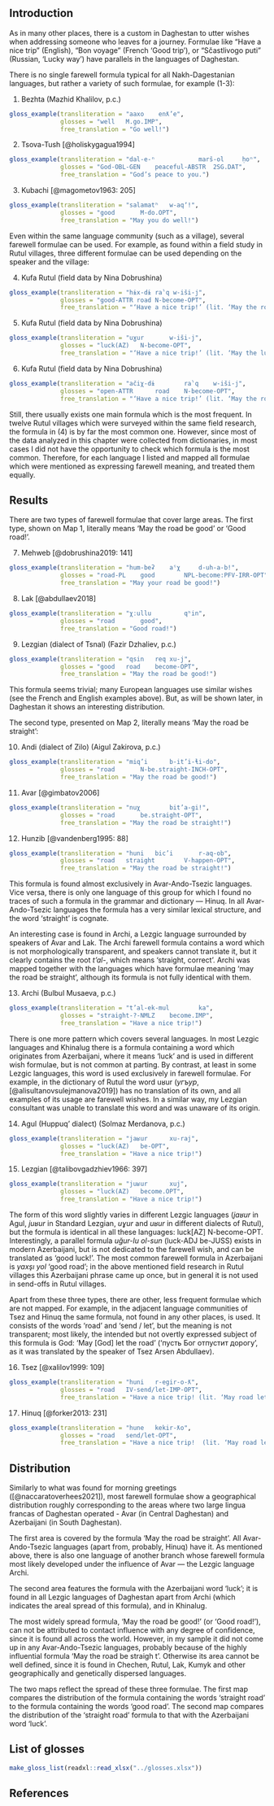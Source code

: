 ## Introduction

As in many other places, there is a custom in Daghestan to utter wishes when addressing someone who leaves for a journey. Formulae like “Have a nice trip” (English), “Bon voyage” (French ‘Good trip’), or “Sčastlivogo puti” (Russian, ‘Lucky way’) have parallels in the languages of Daghestan.

There is no single farewell formula typical for all Nakh-Dagestanian languages, but rather a variety of such formulae, for example (@bezhta1\-@kubachi3):

(@bezhta1) Bezhta (Mazhid Khalilov, p.c.)
```r
gloss_example(transliteration = "aaxo	 enƛ’e",
              glosses = "well 	M.go.IMP",
              free_translation = "Go well!")
```

(@tsova2) Tsova-Tush [@holiskygagua1994]
```r
gloss_example(transliteration = "dal-e-ⁿ			marš-ol		ḥoⁿ",
              glosses = "God-OBL-GEN	peaceful-ABSTR	2SG.DAT",
              free_translation = "God’s peace to you.")
```

(@kubachi3) Kubachi [@magometov1963: 205]
```r
gloss_example(transliteration = "salamatʰ 	w-aqʼ!",
              glosses = "good 		M-do.OPT",
              free_translation = "May you do well!")
```

Even within the same language community (such as a village), several farewell formulae can be used. For example, as found within a field study in Rutul villages, three different formulae can be used depending on the speaker and the village:

(@kufa4) Kufa Rutul (field data by Nina Dobrushina)
```r
gloss_example(transliteration = "hɨx-dɨ raˁq w-iši-j",
              glosses = "good-ATTR road N-become-OPT",
              free_translation = "‘Have a nice trip!’ (lit. ‘May the road be good’)")
```

(@kufa5) Kufa Rutul (field data by Nina Dobrushina)
```r
gloss_example(transliteration = "uɣur 		w-iši-j",
              glosses = "luck(AZ) 	N-become-OPT",
              free_translation = "‘Have a nice trip!’ (lit. ‘May the luck be’)")
```

(@kufa6) Kufa Rutul (field data by Nina Dobrushina)
```r
gloss_example(transliteration = "ačiχ-dɨ 		raˁq 	w-iši-j",
              glosses = "open-ATTR		road	N-become-OPT",
              free_translation = "‘Have a nice trip!’ (lit. ‘May the road be open’)")
```

Still, there usually exists one main formula which is the most frequent. In twelve Rutul villages which were surveyed within the same field research, the formula in (@kufa4) is by far the most common one. However, since most of the data analyzed in this chapter were collected from dictionaries, in most cases I did not have the opportunity to check which formula is the most common. Therefore, for each language I listed and mapped all formulae which were mentioned as expressing farewell meaning, and treated them equally.

## Results

There are two types of farewell formulae that cover large areas. The first type, shown on Map 1, literally means ‘May the road be good’ or ‘Good road!’.

(@mehweb7) Mehweb [@dobrushina2019: 141]
```r
gloss_example(transliteration = "hum-beʡ	aˤχ		d-uh-a-b!",
              glosses = "road-PL 	good 		NPL-become:PFV-IRR-OPT",
              free_translation = "May your road be good!")
```

(@lak8) Lak [@abdullaev2018]
```r
gloss_example(transliteration = "χːullu 		qʰin",
              glosses = "road		good",
              free_translation = "Good road!")
```

(@lezgian9) Lezgian (dialect of Tsnal) (Fazir Dzhaliev, p.c.)
```r
gloss_example(transliteration = "qsin	req	xu-j",
              glosses = "good	road	become-OPT",
              free_translation = "May the road be good!")
```

This formula seems trivial; many European languages use similar wishes (see the French and English examples above). But, as will be shown later, in Daghestan it shows an interesting distribution.

The second type, presented on Map 2, literally means ‘May the road be straight’:

(@andi10) Andi (dialect of Zilo) (Aigul Zakirova, p.c.)
```r
gloss_example(transliteration = "miq’i		b-it’i-ɬi-do",
              glosses = "road		N-be.straight-INCH-OPT",
              free_translation = "May the road be good!")
```

(@avar11) Avar [@gimbatov2006]
```r
gloss_example(transliteration = "nuχ		bit’a-gi!",
              glosses = "road		be.straight-OPT",
              free_translation = "May the road be straight!")
```

(@hunzib12) Hunzib [@vandenberg1995: 88]
```r
gloss_example(transliteration = "huni 	bic’i		r-aq-ob",
              glosses = "road 	straight		V-happen-OPT",
              free_translation = "May the road be straight!")
```

This formula is found almost exclusively in Avar-Ando-Tsezic languages. Vice versa, there  is only one language of this group for which I found no traces of such a formula in the grammar and dictionary — Hinuq. In all Avar-Ando-Tsezic languages the formula has a very similar lexical structure, and the word ‘straight’ is cognate.

An interesting case is found in Archi, a Lezgic language surrounded by speakers of Avar and Lak. The Archi farewell formula contains a word which is not morphologically transparent, and speakers cannot translate it, but it clearly contains the root *t’al-*, which means ‘straight, correct’. Archi was mapped together with the languages which have formulae meaning ‘may the road be straight’, although its formula is not fully identical with them.

(@archi13) Archi (Bulbul Musaeva, p.c.)
```r
gloss_example(transliteration = "t’al-ek-mul 		ka",
              glosses = "straight-?-NMLZ 	become.IMP",
              free_translation = "Have a nice trip!")
```

There is one more pattern which covers several languages. In most Lezgic languages and Khinalug there is a formula containing a word which originates from Azerbaijani, where it means ‘luck’ and is used in different wish formulae, but is not common at parting. By contrast, at least in some Lezgic languages, this word is used exclusively in farewell formulae. For example, in the dictionary of Rutul the word uʁur (*угъур*, [@alisultanovsulejmanova2019]) has no translation of its own, and all examples of its usage are farewell wishes. In a similar way, my Lezgian consultant was unable to translate this word and was unaware of its origin.

(@Agul14) Agul (Huppuq’ dialect) (Solmaz Merdanova, p.c.)
```r
gloss_example(transliteration = "jaʁur 		xu-raj",
              glosses = "luck(AZ) 	be-OPT",
              free_translation = "Have a nice trip!")
```

(@lezgian15) Lezgian  [@talibovgadzhiev1966: 397]
```r
gloss_example(transliteration = "juʁur		xuj",
              glosses = "luck(AZ)	become.OPT",
              free_translation = "Have a nice trip!")
```

The form of this word slightly varies in different Lezgic languages (*jaʁur* in Agul, *juʁur* in Standard Lezgian, *uɣur* and *uʁur* in different dialects of Rutul), but the formula is identical in all these languages: luck[AZ] N-become-OPT. Interestingly, a parallel formula *uğur-lu ol-sun* (luck-ADJ be-JUSS) exists in modern Azerbaijani, but is not dedicated to the farewell wish, and can be translated as ‘good luck!’. The most common farewell formula in Azerbaijani is *yaxşı yol* ‘good road’; in the above mentioned field research in Rutul villages this Azerbaijani phrase came up once, but in general it is not used in send-offs in Rutul villages.

Apart from these three types, there are other, less frequent formulae which are not mapped. For example, in the adjacent language communities of Tsez and Hinuq the same formula, not found in any other places, is used. It consists of the words ‘road’ and ‘send / let’, but the meaning is not transparent; most likely, the intended but not overtly expressed subject of this formula is God: ‘May [God] let the road’ (‘пусть Бог отпустит дорогу’, as it was translated by the speaker of Tsez Arsen Abdullaev).

(@tsez16) Tsez  [@xalilov1999: 109]
```r
gloss_example(transliteration = "huni 	r-egir-o-ƛ",
              glosses = "road 	IV-send/let-IMP-OPT",
              free_translation = "Have a nice trip! (lit. ‘May road let’)")
```

(@hinuq17) Hinuq  [@forker2013: 231]
```r
gloss_example(transliteration = "hune 	kekir-ƛo",
              glosses = "road 	send/let-OPT",
              free_translation = "Have a nice trip!  (lit. ‘May road let’)")
```


## Distribution

Similarly to what was found for morning greetings ([@naccaratoverhees2021]), most farewell formulae show a geographical distribution roughly corresponding to the areas where two large lingua francas of Daghestan operated - Avar (in Central Daghestan) and Azerbaijani (in South Daghestan).

The first area is covered by the formula ‘May the road be straight’. All Avar-Ando-Tsezic languages (apart from, probably, Hinuq) have it. As mentioned above, there is also one language of another branch whose farewell formula most likely developed under the influence of Avar — the Lezgic language Archi.

The second area features the formula with the Azerbaijani word ‘luck’; it is found in all Lezgic languages of Daghestan apart from Archi (which indicates the areal spread of this formula), and in Khinalug.

The most widely spread formula, ‘May the road be good!’ (or ‘Good road!’), can not be attributed to contact influence with any degree of confidence, since it is found all across the world. However, in my sample  it did not come up in any Avar-Ando-Tsezic languages, probably because of the highly influential formula ‘May the road be straigh
t’. Otherwise its area cannot be well defined, since it is found in Chechen, Rutul, Lak, Kumyk and other geographically and genetically dispersed languages.

The two maps reflect the spread of these three formulae. The first map compares the distribution of the formula containing the words ‘straight road’ to the formula containing the words ‘good road’. The second map compares the distribution of the ‘straight road’ formula to that with the Azerbaijani word ‘luck’.

## List of glosses {-}

```r
make_gloss_list(readxl::read_xlsx("../glosses.xlsx"))
```

## References {-}
